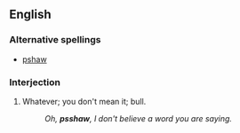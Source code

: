 ==English==
===Alternative spellings===
*[[pshaw]]
===Interjection===
{{en-intj}}

# {{context|dated|regional|the Missouri Ozarks}} Whatever; you don't mean it; bull.
#:''Oh, '''psshaw''', I don't believe a word you are saying.''
{{rfv}}